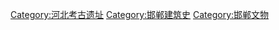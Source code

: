 [[Category:河北考古遗址|Category:河北考古遗址]]
[[Category:邯郸建筑史|Category:邯郸建筑史]]
[[Category:邯郸文物|Category:邯郸文物]]